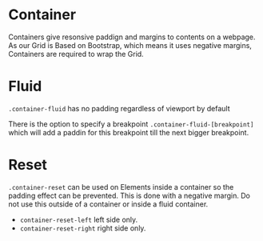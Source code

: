 
<Meta of={ContainerStories} />

# Container

Containers give resonsive paddign and margins to contents on a webpage. As our Grid is Based on Bootstrap, which means it uses negative margins, Containers are required to wrap the Grid.

<Canvas of={ContainerStories.Default} />

# Fluid

`.container-fluid` has no padding regardless of viewport by default

There is the option to specify a breakpoint `.container-fluid-[breakpoint]` which will add a paddin for this breakpoint till the next bigger breakpoint.

# Reset

`.container-reset` can be used on Elements inside a container so the padding effect can be prevented. This is done with a negative margin. Do not use this outside of a container or inside a fluid container.

- `container-reset-left` left side only.
- `container-reset-right` right side only.
